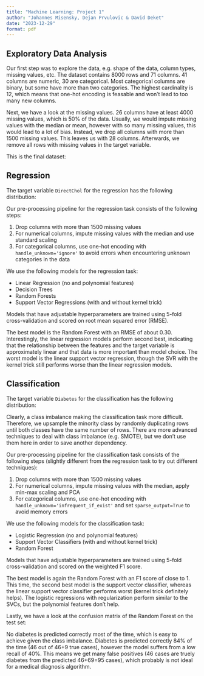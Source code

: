 ```yaml
---
title: "Machine Learning: Project 1"
author: "Johannes Misensky, Dejan Prvulovic & David Deket"
date: "2023-12-29"
format: pdf
---
```



## Exploratory Data Analysis
Our first step was to explore the data, e.g. shape of the data, column types, missing values, etc. The dataset contains 8000 rows and 71 columns. 41 columns are numeric, 30 are categorical. Most categorical columns are binary, but some have more than two categories. The highest cardinality is 12, which means that one-hot encoding is feasable and won't lead to too many new columns. 

\begin{center}
\includegraphics[width=0.75\linewidth]{assets/cardinality.png}
\end{center}

Next, we have a look at the missing values. 26 columns have at least 4000 missing values, which is 50% of the data. Usually, we would impute missing values with the median or mean, however with so many missing values, this would lead to a lot of bias. Instead, we drop all columns with more than 1500 missing values. This leaves us with 28 columns. Afterwards, we remove all rows with missing values in the target variable.

This is the final dataset:

\begin{center}
\begin{tabular}{rlrl|rlrl}
\toprule 
N & Column & Non-Null & Dtype & N & Column & Non-Null & Dtype \\
\midrule
 0   & NR           & 6782 &   int64   &  14  & Pulse        & 6414 &   float64 \\
 1   & Gender       & 6782 &   object    & 15  & BPSysAve     & 6404 &   float64 \\
 2   & Age          & 6782 &   int64     & 16  & BPDiaAve     & 6404 &   float64 \\
 3   & AgeDecade    & 6540 &   object    & 17  & BPSys1       & 6154 &   float64 \\
 4   & Race1        & 6782 &   object    & 18  & BPDia1       & 6154 &   float64 \\
 5   & HHIncome     & 6252 &   object    & 19  & BPSys2       & 6262 &   float64 \\
 6   & HHIncomeMid  & 6252 &   float64   & 20  & BPDia2       & 6262 &   float64 \\
 7   & Poverty      & 6310 &   float64   & 21  & BPSys3       & 6268 &   float64 \\
 8   & HomeRooms    & 6733 &   float64   & 22  & BPDia3       & 6268 &   float64 \\
 9   & HomeOwn      & 6735 &   object    & 23  & DirectChol   & 6782 &   float64 \\
 10  & Weight       & 6731 &   float64   & 24  & UrineVol1    & 6729 &   float64 \\
 11  & Height       & 6737 &   float64   & 25  & UrineFlow1   & 6305 &   float64 \\
 12  & BMI          & 6727 &   float64   & 26  & Diabetes     & 6782 &   object  \\
 13  & BMI\_WHO      & 6705 &   object   &  27  & PhysActive   & 6284 &   object \\
\bottomrule
\end{tabular}
\end{center}


## Regression

The target variable `DirectChol` for the regression has the following distribution:

\begin{center}
\includegraphics[width=0.5\linewidth]{assets/DirectChol.png}
\end{center}

Our pre-processing pipeline for the regression task consists of the following steps:

1. Drop columns with more than 1500 missing values
2. For numerical columns, impute missing values with the median and use standard scaling
3. For categorical columns, use one-hot encoding with `handle_unknown='ignore'` to avoid errors when encountering unknown categories in the data

We use the following models for the regression task:

- Linear Regression (no and polynomial features)
- Decision Trees
- Random Forests
- Support Vector Regressions (with and without kernel trick)

Models that have adjustable hyperparameters are trained using 5-fold cross-validation and scored on root mean squared error (RMSE). 

\begin{center}
\includegraphics[width=0.75\linewidth]{assets/scores_reg.png}
\end{center}

The best model is the Random Forest with an RMSE of about 0.30. Interestingly, the linear regression models perform second best, indicating that the relationship between the features and the target variable is approximately linear and that data is more important than model choice. The worst model is the linear support vector regression, though the SVR with the kernel trick still performs worse than the linear regression models.



## Classification
The target variable `Diabetes` for the classification has the following distribution:

\begin{center}
\includegraphics[width=0.5\linewidth]{assets/Diabetes.png}
\end{center}

Clearly, a class imbalance making the classification task more difficult. Therefore, we upsample the minority class by randomly duplicating rows until both classes have the same number of rows. There are more advanced techniques to deal with class imbalance (e.g. SMOTE), but we don't use them here in order to save another dependency.

Our pre-processing pipeline for the classification task consists of the following steps (slightly different from the regression task to try out different techniques):

1. Drop columns with more than 1500 missing values
2. For numerical columns, impute missing values with the median, apply min-max scaling and PCA
3. For categorical columns, use one-hot encoding with `handle_unknown='infrequent_if_exist'` and set `sparse_output=True` to avoid memory errors

We use the following models for the classification task:

- Logistic Regression (no and polynomial features)
- Support Vector Classifiers (with and without kernel trick)
- Random Forest

Models that have adjustable hyperparameters are trained using 5-fold cross-validation and scored on the weighted F1 score. 

\begin{center}
\includegraphics[width=0.75\linewidth]{assets/scores_clf.png}
\end{center}

The best model is again the Random Forest with an F1 score of close to 1. This time, the second best model is the support vector classifier, whereas the linear support vector classifier performs worst (kernel trick definitely helps). The logistic regressions with regularization perform similar to the SVCs, but the polynomial features don't help. 

Lastly, we have a look at the confusion matrix of the Random Forest on the test set:

\begin{center}
\begin{tabular}{lrrrr}
\toprule
 &  precision &  recall &  f1-score & total \\
\midrule
Diabetes & 0.84 & 0.40 & 0.54 & 115 \\
No Diabetes & 0.95 & 0.99 & 0.97 & 1242 \\
accuracy &  &  & 0.94 & 1357 \\
macro avg & 0.89 & 0.70 & 0.76 & 1357 \\
weighted avg & 0.94 & 0.94 & 0.93 & 1357 \\
\bottomrule
\end{tabular}
\end{center}

No diabetes is predicted correctly most of the time, which is easy to achieve given the class imbalance. Diabetes is predicted correctly 84% of the time (46 out of 46+9 true cases), however the model suffers from a low recall of 40%. This means we get many false positives (46 cases are truely diabetes from the predicted 46+69=95 cases), which probably is not ideal for a medical diagnosis algorithm. 

\begin{center}
\includegraphics[width=0.75\linewidth]{assets/confusion_matrix.png}
\end{center}
